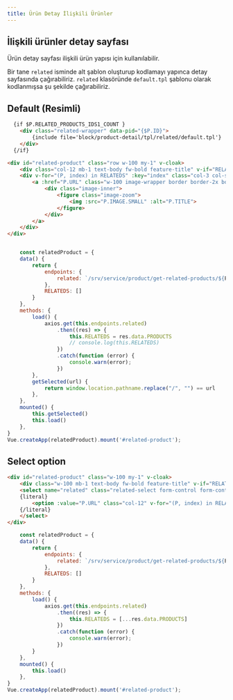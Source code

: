 ```yaml
---
title: Ürün Detay İlişkili Ürünler
---
```

## İlişkili ürünler detay sayfası
Ürün detay sayfası ilişkili ürün yapısı için kullanılabilir.



Bir tane <code>related</code> isminde alt şablon oluşturup kodlamayı yapınca detay sayfasında çağırabiliriz. 
<code>related</code> klasöründe <code>default.tpl</code> şablonu  olarak kodlanmışsa şu şekilde çağırabiliriz.



## Default (Resimli)
```html title="smarty default"
  {if $P.RELATED_PRODUCTS_IDS1_COUNT }
    <div class="related-wrapper" data-pid="{$P.ID}">
        {include file='block/product-detail/tpl/related/default.tpl'}
    </div>
  {/if}
```
```html title="smarty related default"
<div id="related-product" class="row w-100 my-1" v-cloak>
    <div class="col-12 mb-1 text-body fw-bold feature-title" v-if="RELATEDS.length">{#color_selection#|default:'Diğer Seçenekler'}</div>
    <div v-for="(P, index) in RELATEDS" :key="index" class="col-3 col-sm-2 mb-1" :class="{ 'order-1':  !getSelected(P.URL) } ">
        <a :href="P.URL" class="w-100 image-wrapper border border-2x border-round" :class="{ 'border-primary':  getSelected(P.URL) }">
            <div class="image-inner">
                <figure class="image-zoom">
                    <img :src="P.IMAGE.SMALL" :alt="P.TITLE">
                </figure>
            </div>
        </a>
    </div>
</div>
```
```javascript title="javascript"

    const relatedProduct = {
    data() {
        return {
            endpoints: {
                related: `/srv/service/product/get-related-products/${PRODUCT_DATA[0].id}/1`
            },
            RELATEDS: []
        }
    },
    methods: {
        load() {
            axios.get(this.endpoints.related)
                .then((res) => {
                    this.RELATEDS = res.data.PRODUCTS
                    // console.log(this.RELATEDS)
                })
                .catch(function (error) {
                    console.warn(error);
                })
        },
        getSelected(url) {
            return window.location.pathname.replace("/", "") == url
        },
    },
    mounted() {
        this.getSelected()
        this.load()
    },
}
Vue.createApp(relatedProduct).mount('#related-product');
```


## Select option 

```html title="smarty related select option"
<div id="related-product" class="w-100 my-1" v-cloak>
    <div class="w-100 mb-1 text-body fw-bold feature-title" v-if="RELATEDS.length">{#color_selection#|default:'Diğer Seçenekler'} Renk seçimi</div>
    <select name="related" class="related-select form-control form-control-md mb-1" onchange="window.location.href=this.value">
    {literal}
        <option :value="P.URL" class="col-12" v-for="(P, index) in RELATEDS">{{P.TITLE}}</option>
    {/literal}
    </select>
</div>
```
```javascript title="javascript"
    const relatedProduct = {
    data() {
        return {
            endpoints: {
                related: `/srv/service/product/get-related-products/${PRODUCT_DATA[0].id}/1`
            },
            RELATEDS: []
        }
    },
    methods: {
        load() {
            axios.get(this.endpoints.related)
                .then((res) => {
                    this.RELATEDS = [...res.data.PRODUCTS]
                })
                .catch(function (error) {
                    console.warn(error);
                })
        }
    },
    mounted() {
        this.load()
    },
}
Vue.createApp(relatedProduct).mount('#related-product');
```
